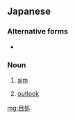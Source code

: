 ==Japanese==
{{ja-kanjitab|yomi=kun}}

===Alternative forms===
* {{l/ja|目途}}

===Noun===
{{ja-noun|めど}}
# [[aim]]
#: {{ja-usex|現時点において'''目処'''となる発送予定日に変更させていただいております。|げんじてん に おいて '''めど''' と なる はっそう よていひ に へんこう させて いただいて おります。|We ask to allow us to change the delivery date which we had [[aimed]] to be today.}}
# [[outlook]]

[[mg:目処]]